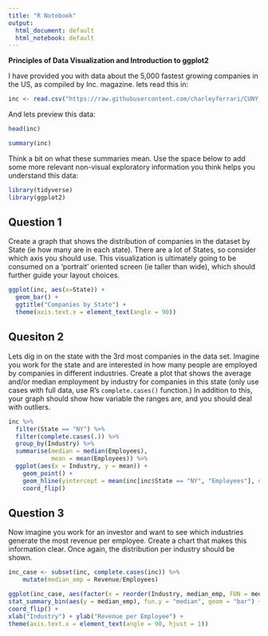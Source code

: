 ---
title: "R Notebook"
output:
  html_document: default
  html_notebook: default
---

**Principles of Data Visualization and Introduction to ggplot2**

I have provided you with data about the 5,000 fastest growing companies in the US, as compiled by Inc. magazine. lets read this in:

```{r}

inc <- read.csv("https://raw.githubusercontent.com/charleyferrari/CUNY_DATA_608/master/module1/Data/inc5000_data.csv", header= TRUE)

```

And lets preview this data:

```{r}

head(inc)

```
```{r}

summary(inc)

```

Think a bit on what these summaries mean. Use the space below to add some more relevant non-visual exploratory information you think helps you understand this data:

```{r}
library(tidyverse)
library(ggplot2)


```

## Question 1

Create a graph that shows the distribution of companies in the dataset by State (ie how many are in each state). There are a lot of States, so consider which axis you should use. This visualization is ultimately going to be consumed on a 'portrait' oriented screen (ie taller than wide), which should further guide your layout choices.

```{r}
ggplot(inc, aes(x=State)) +
  geom_bar() +
  ggtitle("Companies by State") +
  theme(axis.text.x = element_text(angle = 90))
```

## Quesiton 2

Lets dig in on the state with the 3rd most companies in the data set. Imagine you work for the state and are interested in how many people are employed by companies in different industries. Create a plot that shows the average and/or median employment by industry for companies in this state (only use cases with full data, use R's `complete.cases()` function.) In addition to this, your graph should show how variable the ranges are, and you should deal with outliers.

```{r}
inc %>%
  filter(State == "NY") %>%
  filter(complete.cases(.)) %>%
  group_by(Industry) %>%
  summarise(median = median(Employees),
            mean = mean(Employees)) %>%
  ggplot(aes(x = Industry, y = mean)) +
    geom_point() +
    geom_hline(yintercept = mean(inc[inc$State == "NY", "Employees"], na.rm = T)) +
    coord_flip()

```

## Question 3

Now imagine you work for an investor and want to see which industries generate the most revenue per employee. Create a chart that makes this information clear. Once again, the distribution per industry should be shown.

```{r}
inc_case <- subset(inc, complete.cases(inc)) %>%
    mutate(median_emp = Revenue/Employees)

ggplot(inc_case, aes(factor(x = reorder(Industry, median_emp, FUN = median)))) +
stat_summary_bin(aes(y = median_emp), fun.y = "median", geom = "bar") +
coord_flip() +
xlab("Industry") + ylab("Revenue per Employee") +
theme(axis.text.x = element_text(angle = 90, hjust = 1))

```


